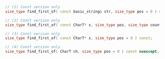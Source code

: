 ```cpp
// (1) Const version only
size_type find_first_of( const basic_string& str, size_type pos = 0 ) const noexcept;

// (2) Const version only
size_type find_first_of( const CharT* s, size_type pos, size_type count ) const;

// (3) Const version only
size_type find_first_of( const CharT* s, size_type pos = 0 ) const;

// (4) Const version only
size_type find_first_of( CharT ch, size_type pos = 0 ) const noexcept;
```
